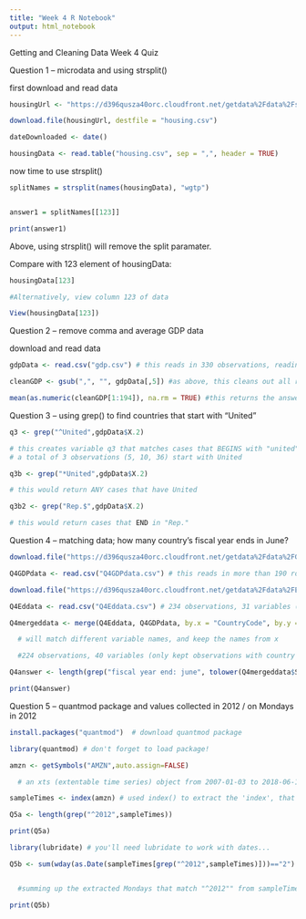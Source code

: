 ---
title: "Week 4 R Notebook"
output: html_notebook
---

Getting and Cleaning Data Week 4 Quiz

Question 1 -- microdata and using strsplit()

first download and read data

```{r}
housingUrl <- "https://d396qusza40orc.cloudfront.net/getdata%2Fdata%2Fss06hid.csv"

download.file(housingUrl, destfile = "housing.csv")

dateDownloaded <- date()

housingData <- read.table("housing.csv", sep = ",", header = TRUE)
```

now time to use strsplit()

```{r}
splitNames = strsplit(names(housingData), "wgtp")


answer1 = splitNames[[123]]

print(answer1)
```

Above, using strsplit() will remove the split paramater.

Compare with 123 element of housingData:
```{r}
housingData[123]

#Alternatively, view column 123 of data

View(housingData[123])
```

Question 2 -- remove comma and average GDP data

download and read data


```{r}
gdpData <- read.csv("gdp.csv") # this reads in 330 observations, reading in the original CSV file i downloaded

cleanGDP <- gsub(",", "", gdpData[,5]) #as above, this cleans out all rows from the 5th column, as character vector

mean(as.numeric(cleanGDP[1:194]), na.rm = TRUE) #this returns the answer
```

Question 3 -- using grep() to find countries that start with "United"

```{r}
q3 <- grep("^United",gdpData$X.2)

# this creates variable q3 that matches cases that BEGINS with "united" 
# a total of 3 observations (5, 10, 36) start with United

q3b <- grep("*United",gdpData$X.2)

# this would return ANY cases that have United

q3b2 <- grep("Rep.$",gdpData$X.2)

# this would return cases that END in "Rep."

```


Question 4 -- matching data; how many country's fiscal year ends in June?

```{r}
download.file("https://d396qusza40orc.cloudfront.net/getdata%2Fdata%2FGDP.csv", destfile = "Q4GDPdata.csv")

Q4GDPdata <- read.csv("Q4GDPdata.csv") # this reads in more than 190 rows (330 observations, including many empty cells)

download.file("https://d396qusza40orc.cloudfront.net/getdata%2Fdata%2FEDSTATS_Country.csv", destfile = "Q4Eddata.csv") 

Q4Eddata <- read.csv("Q4Eddata.csv") # 234 observations, 31 variables (this contains the essential info for the question...no real need to match for answer)

Q4mergeddata <- merge(Q4Eddata, Q4GDPdata, by.x = "CountryCode", by.y = "X") 

  # will match different variable names, and keep the names from x

  #224 observations, 40 variables (only kept observations with country code, and all variables, minus the repeated     variable)

Q4answer <- length(grep("fiscal year end: june", tolower(Q4mergeddata$Special.Notes)))

print(Q4answer)

```


Question 5 -- quantmod package and values collected in 2012 / on Mondays in 2012

```{r}
install.packages("quantmod")  # download quantmod package

library(quantmod) # don't forget to load package!

amzn <- getSymbols("AMZN",auto.assign=FALSE)  

  # an xts (extentable time series) object from 2007-01-03 to 2018-06-11 containing 2880 observations, and 6 variables

sampleTimes <- index(amzn) # used index() to extract the 'index', that is, the dates (look like observations)

Q5a <- length(grep("^2012",sampleTimes))

print(Q5a)

library(lubridate) # you'll need lubridate to work with dates...

Q5b <- sum(wday(as.Date(sampleTimes[grep("^2012",sampleTimes)]))=="2")


  #summing up the extracted Mondays that match "^2012"" from sampleTimes

print(Q5b)

```

